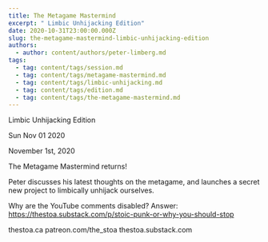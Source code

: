 ```yaml
---
title: The Metagame Mastermind
excerpt: " Limbic Unhijacking Edition"
date: 2020-10-31T23:00:00.000Z
slug: the-metagame-mastermind-limbic-unhijacking-edition
authors:
  - author: content/authors/peter-limberg.md
tags:
  - tag: content/tags/session.md
  - tag: content/tags/metagame-mastermind.md
  - tag: content/tags/limbic-unhijacking.md
  - tag: content/tags/edition.md
  - tag: content/tags/the-metagame-mastermind.md
---
```




 Limbic Unhijacking Edition

Sun Nov 01 2020

November 1st, 2020

The Metagame Mastermind returns!

Peter discusses his latest thoughts on the metagame, and launches a secret new project to limbically unhijack ourselves.

Why are the YouTube comments disabled? Answer: https://thestoa.substack.com/p/stoic-punk-or-why-you-should-stop

thestoa.ca
patreon.com/the_stoa
thestoa.substack.com


